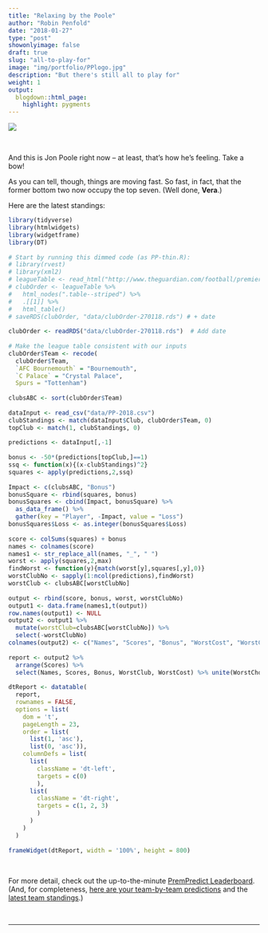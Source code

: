 ```yaml
---
title: "Relaxing by the Poole"
author: "Robin Penfold"
date: "2018-01-27"
type: "post"
showonlyimage: false
draft: true
slug: "all-to-play-for"
image: "img/portfolio/PPlogo.jpg"
description: "But there's still all to play for"
weight: 1
output:
  blogdown::html_page:
    highlight: pygments
---
```


![](/PremPredict/homer.gif)

</br>

And this is Jon Poole right now -- at least, that's how he's feeling. Take a bow!
  
As you can tell, though, things are moving fast. So fast, in fact, that the former bottom two now occupy the top seven. (Well done, **Vera**.)
  
Here are the latest standings:

```r
library(tidyverse)
library(htmlwidgets)
library(widgetframe)
library(DT)
  
# Start by running this dimmed code (as PP-thin.R):
# library(rvest)
# library(xml2)
# leagueTable <- read_html("http://www.theguardian.com/football/premierleague/table")
# clubOrder <- leagueTable %>%
#   html_nodes(".table--striped") %>%
#   .[[1]] %>%
#   html_table()
# saveRDS(clubOrder, "data/clubOrder-270118.rds") # + date
  
clubOrder <- readRDS("data/clubOrder-270118.rds")  # Add date
  
# Make the league table consistent with our inputs
clubOrder$Team <- recode(
  clubOrder$Team,
  `AFC Bournemouth` = "Bournemouth",
  `C Palace` = "Crystal Palace",
  Spurs = "Tottenham")
  
clubsABC <- sort(clubOrder$Team)
  
dataInput <- read_csv("data/PP-2018.csv")
clubStandings <- match(dataInput$Club, clubOrder$Team, 0)
topClub <- match(1, clubStandings, 0)
  
predictions <- dataInput[,-1]
  
bonus <- -50*(predictions[topClub,]==1)
ssq <- function(x){(x-clubStandings)^2}
squares <- apply(predictions,2,ssq)
  
Impact <- c(clubsABC, "Bonus")
bonusSquare <- rbind(squares, bonus)
bonusSquares <- cbind(Impact, bonusSquare) %>% 
  as_data_frame() %>% 
  gather(key = "Player", -Impact, value = "Loss")
bonusSquares$Loss <- as.integer(bonusSquares$Loss)
  
score <- colSums(squares) + bonus
names <- colnames(score)
names1 <- str_replace_all(names, "_", " ")
worst <- apply(squares,2,max)
findWorst <- function(y){match(worst[y],squares[,y],0)}
worstClubNo <- sapply(1:ncol(predictions),findWorst)
worstClub <- clubsABC[worstClubNo]
  
output <- rbind(score, bonus, worst, worstClubNo)
output1 <- data.frame(names1,t(output))
row.names(output1) <- NULL 
output2 <- output1 %>% 
  mutate(worstClub=clubsABC[worstClubNo]) %>%
  select(-worstClubNo) 
colnames(output2) <- c("Names", "Scores", "Bonus", "WorstCost", "WorstClub")
  
report <- output2 %>% 
  arrange(Scores) %>% 
  select(Names, Scores, Bonus, WorstClub, WorstCost) %>% unite(WorstChoice, WorstClub, WorstCost, sep = ": ")
  
dtReport <- datatable(
  report, 
  rownames = FALSE, 
  options = list(
    dom = 't', 
    pageLength = 23, 
    order = list(
      list(1, 'asc'), 
      list(0, 'asc')),
    columnDefs = list(
      list(
        className = 'dt-left', 
        targets = c(0)
        ),
      list(
        className = 'dt-right', 
        targets = c(1, 2, 3)
        )
      )
    )
  )
  
frameWidget(dtReport, width = '100%', height = 800)
```

<p>&nbsp;</p>
  
For more detail, check out the up-to-the-minute [PremPredict Leaderboard](https://robin.shinyapps.io/PremPredict/). (And, for completeness, [here are your team-by-team predictions](https://docs.google.com/spreadsheets/d/18PTMQI_5Zxx7M1exASfGDDA148-6YoydRp5qkpegKKc/edit?usp=sharing) and the [latest team standings](http://www.theguardian.com/football/premierleague/table).)

<p>&nbsp;</p>

***
